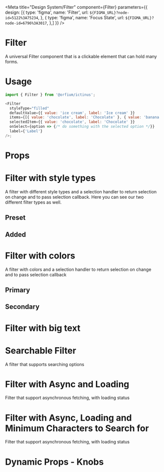 

<Meta title="Design System/Filter" component={Filter} parameters={{
  design: [{
    type: 'figma',
    name: 'Filter',
    url: `${FIGMA_URL}?node-id=5122%3A75234`,
  }, {
    type: 'figma',
    name: 'Focus State',
    url: `${FIGMA_URL}?node-id=6796%3A3017`,
  },]
}} />

# Filter

A universal Filter component that is a clickable element that can hold many forms.

# Usage

```js
import { Filter } from '@orfium/ictinus';

<Filter
  styleType="filled"
  defaultValue={{ value: 'ice cream', label: 'Ice cream' }}
  items={[{ value: 'chocolate', label: 'Chocolate' }, { value: 'banana', label: 'Banana' }]}
  selectedItem={{ value: 'chocolate', label: 'Chocolate' }}
  onSelect={option => {/* do something with the selected option */}}
  label={'Label'}
/>;
```

# Props

<Props of={Filter} />


# Filter with style types

A filter with different style types and a selection handler to return selection on change and to pass selection callback.
Here you can see our two different filter types as well.

<Preview>
  <Story name="Filter with style types">
     <h2>Preset</h2>
    <Stack>
       <FilterShowcase styleType="filled" />
       <FilterShowcase styleType="outlined" />
       <FilterShowcase styleType="elevated" />
       <FilterShowcase styleType="transparent" />
    </Stack>
    <h2>Added</h2>
    <Stack>
      <FilterShowcase styleType="filled" filterType="added" />
      <FilterShowcase styleType="outlined" filterType="added" />
      <FilterShowcase styleType="elevated" filterType="added" />
    </Stack>
  </Story>
</Preview>

# Filter with colors

A filter with colors and a selection handler to return selection on change and to pass selection callback

<Preview>
  <Story name="Filter with colors">
    <h2>Primary</h2>
    <Stack>
       <FilterShowcase styleType="filled" buttonType='primary' />
       <FilterShowcase styleType="outlined" buttonType='primary' />
       <FilterShowcase styleType="elevated" buttonType='primary' />
       <FilterShowcase styleType="transparent" buttonType='primary' />
    </Stack>
    <h2>Secondary</h2>
    <Stack>
       <FilterShowcase styleType="filled" buttonType='secondary' />
       <FilterShowcase styleType="outlined" buttonType='secondary' />
       <FilterShowcase styleType="elevated" buttonType='secondary' />
       <FilterShowcase styleType="transparent" buttonType='secondary' />
    </Stack>
  </Story>
</Preview>

# Filter with big text

<Preview>
  <Story name="Filter with big text">
    <Stack>
       <FilterShowcase
            styleType="filled"
            defaultValue={{
                 label: 'default item is a very long text that should not be overflow ellipsis',
                 value: '1',
            }}
        />
        <FilterShowcase
            styleType="filled"
            defaultValue={{
                 label: 'default item is a very long text that should be overflow ellipsis because the max width of the component is smaller than the width of the text',
                 value: '1',
            }}
        />
    </Stack>
  </Story>
</Preview>


# Searchable Filter

A filter that supports searching options

<Preview>
  <Story name="Searchable Filter">
    <Stack>
       <FilterShowcase styleType="filled" isSearchable />
    </Stack>
  </Story>
</Preview>


# Filter with Async and Loading

Filter that support asynchronous fetching, with loading status

<Preview>
  <Story name="Async Filter">
    <AsyncFilterShowcase />
  </Story>
</Preview>

# Filter with Async, Loading and Minimum Characters to Search for

Filter that support asynchronous fetching, with loading status

<Preview>
  <Story name="Async Filter with min characters">
    <AsyncFilterShowcase minCharactersToSearch={3} />
  </Story>
</Preview>

# Dynamic Props - Knobs
<Preview>
  <Story name="Dynamic Filter Props" parameters={{ decorators: [withKnobs] }}>
    <FilterShowcase
        items={[{ value: 'apple', label: 'Apple' }, { value: 'orange', label: 'Orange' }, { value: 'banana', label: 'Banana' }]}
        label={text('text', 'you can change me')}
        selectedItem={select('selectedItem', [{ value: 'apple', label: 'Apple' }, { value: 'orange', label: 'Orange' }, { value: 'banana', label: 'Banana' }])}
        defaultValue={select('defaultValue', [{ value: 'peach', label: 'Peach' }, { value: 'watermelon', label: 'Watermelon' }]), { value: 'peach', label: 'Peach' }}
        styleType={select('styleType', ['filled', 'outlined', 'elevated', 'transparent'], 'filled')}
        isSearchable={boolean('isSearchable', false)}
        buttonType={select('buttonType', ['primary', 'secondary'], 'primary')}
    />
  </Story>
</Preview>
